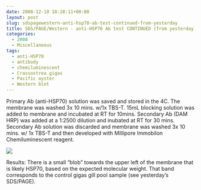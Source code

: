 ```yaml
---
date: 2008-12-10 18:28:11+00:00
layout: post
slug: sdspagewestern-anti-hsp70-ab-test-continued-from-yesterday
title: SDS/PAGE/Western - anti-HSP70 Ab test CONTINUED (from yesterday)
categories:
  - 2008
  - Miscellaneous
tags:
  - anti-HSP70
  - antibody
  - chemiluminescent
  - Crassostrea gigas
  - Pacific oyster
  - Western blot
---
```


Primary Ab (anti-HSP70) solution was saved and stored in the 4C. The membrane was washed 3x 10 mins. w/1x TBS-T. 15mL blocking solution was added to membrane and incubated at RT for 10mins. Secondary Ab (DAM HRP) was added at a 1:2500 dilution and inubated at RT for 30 mins. Secondary Ab solution was discarded and membrane was washed 3x 10 mins. w/ 1x TBS-T and then developed with Millipore Immobilon Chemiluminescent reagent.

![](https://eagle.fish.washington.edu/Arabidopsis/Western%20Blots/20081210%20anti-HSP70%2010min.jpg)

Results: There is a small "blob" towards the upper left of the membrane that is likely HSP70, based on the expected molecular weight. That band corresponds to the control gigas gill pool sample (see yesterday's SDS/PAGE).
